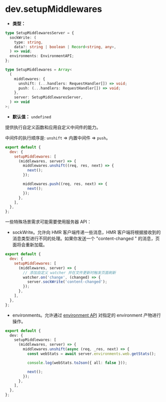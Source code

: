 # dev.setupMiddlewares

- **类型：**

```ts
type SetupMiddlewaresServer = {
  sockWrite: (
    type: string,
    data?: string | boolean | Record<string, any>,
  ) => void;
  environments: EnvironmentAPI;
};

type SetupMiddlewares = Array<
  (
    middlewares: {
      unshift: (...handlers: RequestHandler[]) => void;
      push: (...handlers: RequestHandler[]) => void;
    },
    server: SetupMiddlewaresServer,
  ) => void
>;
```

- **默认值：** `undefined`

提供执行自定义函数和应用自定义中间件的能力。

中间件的执行顺序是: `unshift` => 内置中间件 => `push`。

```js
export default {
  dev: {
    setupMiddlewares: [
      (middlewares, server) => {
        middlewares.unshift((req, res, next) => {
          next();
        });

        middlewares.push((req, res, next) => {
          next();
        });
      },
    ],
  },
};
```

一些特殊场景需求可能需要使用服务器 API：

- sockWrite。允许向 HMR 客户端传递一些消息，HMR 客户端将根据接收到的消息类型进行不同的处理。如果你发送一个 "content-changed " 的消息，页面将会重新加载。

```js
export default {
  dev: {
    setupMiddlewares: [
      (middlewares, server) => {
        // 添加自定义 watcher 并在文件更新时触发页面刷新
        watcher.on('change', (changed) => {
          server.sockWrite('content-changed');
        });
      },
    ],
  },
};
```

- environments。允许通过 [environment API](/api/javascript-api/environment-api#environment-api) 对指定的 environment 产物进行操作。

```ts
export default {
  dev: {
    setupMiddlewares: [
      (middlewares, server) => {
        middlewares.unshift(async (req, _res, next) => {
          const webStats = await server.environments.web.getStats();

          console.log(webStats.toJson({ all: false }));

          next();
        });
      },
    ],
  },
};
```

